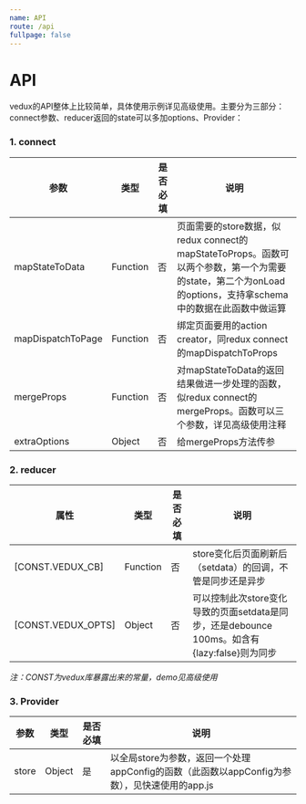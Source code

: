 ```yaml
---
name: API
route: /api
fullpage: false
---
```


# API

vedux的API整体上比较简单，具体使用示例详见高级使用。主要分为三部分：connect参数、reducer返回的state可以多加options、Provider：

### 1. connect

|参数|类型|是否必填|说明|
| ---- | ---- | ---- | ---- |
|mapStateToData|Function|否|页面需要的store数据，似redux connect的mapStateToProps。函数可以两个参数，第一个为需要的state，第二个为onLoad的options，支持拿schema中的数据在此函数中做运算|
|mapDispatchToPage|Function|否|绑定页面要用的action creator，同redux connect的mapDispatchToProps|
|mergeProps|Function|否|对mapStateToData的返回结果做进一步处理的函数，似redux connect的mergeProps。函数可以三个参数，详见高级使用注释|
|extraOptions|Object|否|给mergeProps方法传参|

### 2. reducer

|属性|类型|是否必填|说明|
| ---- | ---- | ---- | ---- |
|[CONST.VEDUX_CB]|Function|否|store变化后页面刷新后（setdata）的回调，不管是同步还是异步|
|[CONST.VEDUX_OPTS]|Object|否|可以控制此次store变化导致的页面setdata是同步，还是debounce 100ms。如含有{lazy:false}则为同步|

*注：CONST为vedux库暴露出来的常量，demo见高级使用*

### 3. Provider

|参数|类型|是否必填|说明|
| ---- | ---- | ---- | ---- |
|store|Object|是|以全局store为参数，返回一个处理appConfig的函数（此函数以appConfig为参数），见快速使用的app.js|


